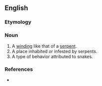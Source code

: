 ==English==

===Etymology===
{{suffix|en|serpent|ry}}

===Noun===
{{en-noun|serpentries}}

# A [[winding]] like that of a [[serpent]].
# A place inhabited or infested by serpents.
# A type of behavior attributed to snakes.

===References===
* {{R:Webster 1913}}